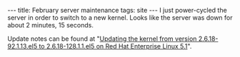 ---
title: February server maintenance
tags: site
---
I just power-cycled the server in order to switch to a new kernel. Looks like the server was down for about 2 minutes, 15 seconds.

Update notes can be found at "[[Updating the kernel from version 2.6.18-92.1.13.el5 to 2.6.18-128.1.1.el5 on Red Hat Enterprise Linux 5.1]]".
